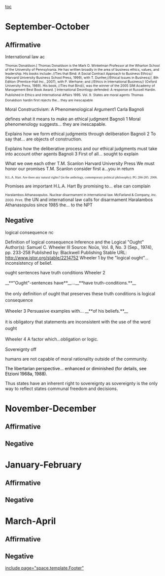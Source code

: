 [[toc]]
=September-October= 
==Affirmative== 
International law ac

<span style="font-size: 8pt;">Thomas Donaldson.[ Thomas Donaldson is the Mark O. Winkelman Professor at the Wharton School of the University of Pennsylvania. He has written broadly in the area of business ethics, values, and leadership. His books include: //Ties that Bind: A Social Contract Approach to Business Ethics// (Harvard University Business School Press, 1999), with T. Dunfee;//Ethical Issues in Business//, 8th Edition (Prentice-Hall Inc., 2007), with P. Werhane; and //Ethics in International Business// (Oxford University Press, 1989). His book, //Ties that Bind//, was the winner of the 2005 SIM Academy of Management Best Book Award. ] International Deontlogy defended: A response ot Russell Hardin. Published in Ethics and International Affairs 1995. Vol. 9.</span>
<span style="font-size: 8pt;"> States are moral agents</span>
<span style="font-size: 8pt;">Thomas Donaldson</span>
<span style="font-size: 8pt;">hardin first rejects the... they are inescapable</span>


Moral Constructivism:
A Phenomenological Argument1 Carla Bagnoli

defines what it means to make an ethical judgment
Bagnoli 1
Moral phenomenology suggests... they are inescapable.

Explains how we form ethical judgments through deliberation
Bagnoli 2
To say that... are objects of construction.

Explains how the deliberative process and our ethical judgments must take into account other agents
Bagnoli 3
First of all... sought to explain

What we owe each other T.M. Scanlon Harvard University Press
We must honor our promises
T.M. Scanlon
consider first a...you in return


<span style="font-family: 'Times New Roman',serif; font-size: 8pt;">H.L.A. Hart. Are there any natural rights? (in the anthology, contemporary political philosophy). PG 284-285. 2006.</span>

Promises are important 
H.L.A. Hart
By promising to... else can complain


<span style="font-size: 8pt; margin-bottom: 0in;">Haralambos Athanasopulos. Nuclear disarmament in international law. McFarland & Company, inc. 2000. Print.</span>
<span style="margin-bottom: 0in;">the UN and international law calls for disarmament </span>
<span style="margin-bottom: 0in;">Haralambos Athanasopulos</span>
<span style="margin-bottom: 0in;">since 1985 the... to the NPT</span>


==Negative== 
logical consequence nc

Definition of logical consequence
Inference and the Logical "Ought" Author(s): Samuel C. Wheeler III Source: Noûs, Vol. 8, No. 3 (Sep., 1974), pp. 233-258 Published by: Blackwell Publishing Stable URL: http://www.jstor.org/stable/2214752
Wheeler 1
by the "logical ought"... inconsistency of belief.

ought sentences have truth conditions
Wheeler 2

<span style="line-height: 150%;">__**"Ought"-sentences have**__...__**have truth-conditions.**__</span>

<span style="line-height: 150%;">the only definition of ought that preserves these truth conditions is logical consequence</span>

<span style="line-height: 150%;">Wheeler 3</span>
<span style="line-height: 150%;">Persuasive examples with... __**of his beliefs.**__</span>

<span style="line-height: 150%;">it is obligatory that statements are inconsistent with the use of the word ought</span>

<span style="line-height: 150%;">Wheeler 4</span>
<span style="line-height: 150%;">A factor which...obligation or logic.</span>

Sovereignty off


humans are not capable of moral rationality outside of the community.

<span style="color: black;">The libertarian perspective… enhanced or diminished (for details, see Etzioni 1968a, 1988).

Thus states have an inherent right to sovereignty as sovereignty is the only way to reflect states communal freedom and decisions.</span>






=November-December= 
==Affirmative== 
==Negative== 

=January-February= 
==Affirmative== 
==Negative== 

=March-April= 
==Affirmative== 
==Negative== 

[[include page="space.template.Footer"]]